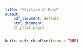 ```yaml
---
title: "Practice of R.md"
output: 
    pdf_document: default
    html_document:
    df_print:paged
---
```


```r
knitr::opts_chunk$set(echo = TRUE)
```
